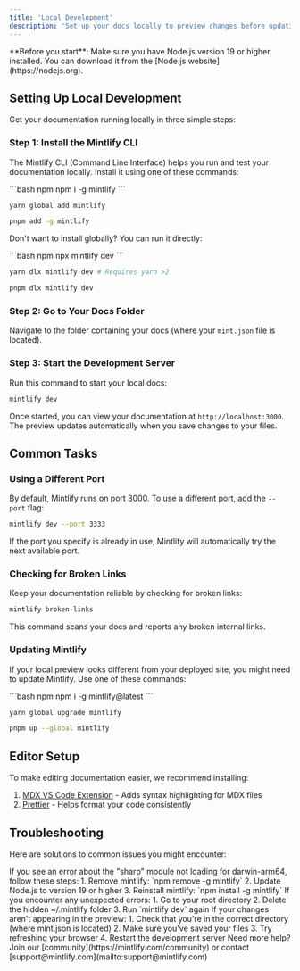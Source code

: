 ```yaml
---
title: 'Local Development'
description: 'Set up your docs locally to preview changes before updating your site'
---
```


<Info>
  **Before you start**: Make sure you have Node.js version 19 or higher installed. You can download it from the [Node.js website](https://nodejs.org).
</Info>

## Setting Up Local Development

Get your documentation running locally in three simple steps:

### Step 1: Install the Mintlify CLI

The Mintlify CLI (Command Line Interface) helps you run and test your documentation locally. Install it using one of these commands:

<CodeGroup>
  ```bash npm
  npm i -g mintlify
  ```

  ```bash yarn
  yarn global add mintlify
  ```

  ```bash pnpm
  pnpm add -g mintlify
  ```
</CodeGroup>

Don't want to install globally? You can run it directly:

<CodeGroup>
  ```bash npm
  npx mintlify dev
  ```

  ```bash yarn
  yarn dlx mintlify dev # Requires yarn >2
  ```

  ```bash pnpm
  pnpm dlx mintlify dev
  ```
</CodeGroup>

### Step 2: Go to Your Docs Folder

Navigate to the folder containing your docs (where your `mint.json` file is located).

### Step 3: Start the Development Server

Run this command to start your local docs:

```bash
mintlify dev
```

Once started, you can view your documentation at `http://localhost:3000`. The preview updates automatically when you save changes to your files.

## Common Tasks

### Using a Different Port

By default, Mintlify runs on port 3000. To use a different port, add the `--port` flag:

```bash
mintlify dev --port 3333
```

If the port you specify is already in use, Mintlify will automatically try the next available port.

### Checking for Broken Links

Keep your documentation reliable by checking for broken links:

```bash
mintlify broken-links
```

This command scans your docs and reports any broken internal links.

### Updating Mintlify

If your local preview looks different from your deployed site, you might need to update Mintlify. Use one of these commands:

<CodeGroup>
  ```bash npm
  npm i -g mintlify@latest
  ```

  ```bash yarn
  yarn global upgrade mintlify
  ```

  ```bash pnpm
  pnpm up --global mintlify
  ```
</CodeGroup>

## Editor Setup

To make editing documentation easier, we recommend installing:

1. [MDX VS Code Extension](https://marketplace.visualstudio.com/items?itemName=unifiedjs.vscode-mdx) - Adds syntax highlighting for MDX files
2. [Prettier](https://marketplace.visualstudio.com/items?itemName=esbenp.prettier-vscode) - Helps format your code consistently

## Troubleshooting

Here are solutions to common issues you might encounter:

<AccordionGroup>
  <Accordion title="Package 'sharp' Not Loading">
    If you see an error about the "sharp" module not loading for darwin-arm64, follow these steps:
    1. Remove mintlify: `npm remove -g mintlify`
    2. Update Node.js to version 19 or higher
    3. Reinstall mintlify: `npm install -g mintlify`
  </Accordion>

  <Accordion title="Unknown Errors">
    If you encounter any unexpected errors:
    1. Go to your root directory
    2. Delete the hidden ~/.mintlify folder
    3. Run `mintlify dev` again
  </Accordion>

  <Accordion title="Changes Not Showing Up">
    If your changes aren't appearing in the preview:
    1. Check that you're in the correct directory (where mint.json is located)
    2. Make sure you've saved your files
    3. Try refreshing your browser
    4. Restart the development server
  </Accordion>
</AccordionGroup>

<Note>
  Need more help? Join our [community](https://mintlify.com/community) or contact
  [support@mintlify.com](mailto:support@mintlify.com)
</Note>